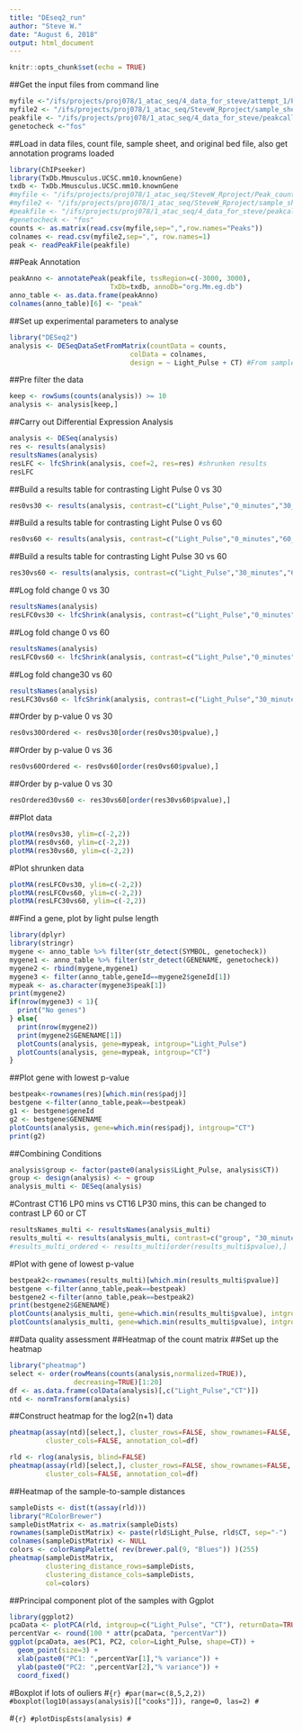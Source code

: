 ```yaml
---
title: "DEseq2_run"
author: "Steve W."
date: "August 6, 2018"
output: html_document
---
```


```r
knitr::opts_chunk$set(echo = TRUE)
```

##Get the input files from command line
```r
myfile <-"/ifs/projects/proj078/1_atac_seq/4_data_for_steve/attempt_1/Peak_counts.csv"
myfile2 <- "/ifs/projects/proj078/1_atac_seq/SteveW_Rproject/sample_sheet.csv"
peakfile <- "/ifs/projects/proj078/1_atac_seq/4_data_for_steve/peakcalling_Jul18/mm_ATACCT16LightPulse30v1v2_R1.macs2_peaks.narrowPeak"
genetocheck <-"fos"
```

##Load in data files, count file, sample sheet, and original bed file, also get annotation programs loaded
```r
library(ChIPseeker)
library(TxDb.Mmusculus.UCSC.mm10.knownGene)
txdb <- TxDb.Mmusculus.UCSC.mm10.knownGene
#myfile <- "/ifs/projects/proj078/1_atac_seq/SteveW_Rproject/Peak_counts.csv"
#myfile2 <- "/ifs/projects/proj078/1_atac_seq/SteveW_Rproject/sample_sheet.csv"
#peakfile <- "/ifs/projects/proj078/1_atac_seq/4_data_for_steve/peakcalling_Jul18/mm_ATACCT8LightPulse30v1v2_R1.macs2_peaks.narrowPeak"
#genetocheck <- "fos"
counts <- as.matrix(read.csv(myfile,sep=",",row.names="Peaks"))
colnames <- read.csv(myfile2,sep=",", row.names=1)
peak <- readPeakFile(peakfile)
```

##Peak Annotation
```r
peakAnno <- annotatePeak(peakfile, tssRegion=c(-3000, 3000),
                         TxDb=txdb, annoDb="org.Mm.eg.db")
anno_table <- as.data.frame(peakAnno)
colnames(anno_table)[6] <- "peak"
```

##Set up experimental parameters to analyse
```r
library("DESeq2")
analysis <- DESeqDataSetFromMatrix(countData = counts,
                              colData = colnames,
                              design = ~ Light_Pulse + CT) #From sample sheet
```

##Pre filter the data
```r
keep <- rowSums(counts(analysis)) >= 10
analysis <- analysis[keep,]
```

##Carry out Differential Expression Analysis
```r
analysis <- DESeq(analysis)
res <- results(analysis)
resultsNames(analysis)
resLFC <- lfcShrink(analysis, coef=2, res=res) #shrunken results
resLFC
```

##Build a results table for contrasting Light Pulse 0 vs 30
```r
res0vs30 <- results(analysis, contrast=c("Light_Pulse","0_minutes","30_minutes"))
```

##Build a results table for contrasting Light Pulse 0 vs 60
```r
res0vs60 <- results(analysis, contrast=c("Light_Pulse","0_minutes","60_minutes"))
```

##Build a results table for contrasting Light Pulse 30 vs 60
```r
res30vs60 <- results(analysis, contrast=c("Light_Pulse","30_minutes","60_minutes"))
```

##Log fold change 0 vs 30
```r
resultsNames(analysis)
resLFC0vs30 <- lfcShrink(analysis, contrast=c("Light_Pulse","0_minutes","30_minutes"))
```

##Log fold change 0 vs 60
```r
resultsNames(analysis)
resLFC0vs60 <- lfcShrink(analysis, contrast=c("Light_Pulse","0_minutes","60_minutes"))
```

##Log fold change30 vs 60
```r
resultsNames(analysis)
resLFC30vs60 <- lfcShrink(analysis, contrast=c("Light_Pulse","30_minutes","60_minutes"))
```

##Order by p-value 0 vs 30
```r
res0vs30Ordered <- res0vs30[order(res0vs30$pvalue),]
```

##Order by p-value 0 vs 36
```r
res0vs60Ordered <- res0vs60[order(res0vs60$pvalue),]
```

##Order by p-value 0 vs 30
```r
resOrdered30vs60 <- res30vs60[order(res30vs60$pvalue),]
```

##Plot data
```r
plotMA(res0vs30, ylim=c(-2,2))
plotMA(res0vs60, ylim=c(-2,2))
plotMA(res30vs60, ylim=c(-2,2))
```

#Plot shrunken data
```r
plotMA(resLFC0vs30, ylim=c(-2,2))
plotMA(resLFC0vs60, ylim=c(-2,2))
plotMA(resLFC30vs60, ylim=c(-2,2))
```

##Find a gene, plot by light pulse length
```r
library(dplyr)
library(stringr)
mygene <- anno_table %>% filter(str_detect(SYMBOL, genetocheck))
mygene1 <- anno_table %>% filter(str_detect(GENENAME, genetocheck))
mygene2 <- rbind(mygene,mygene1)
mygene3 <- filter(anno_table,geneId==mygene2$geneId[1])
mypeak <- as.character(mygene3$peak[1])
print(mygene2)
if(nrow(mygene3) < 1){
  print("No genes")
} else{
  print(nrow(mygene2))
  print(mygene2$GENENAME[1])
  plotCounts(analysis, gene=mypeak, intgroup="Light_Pulse")
  plotCounts(analysis, gene=mypeak, intgroup="CT")
}
```

##Plot gene with lowest p-value
```r
bestpeak<-rownames(res)[which.min(res$padj)]
bestgene <-filter(anno_table,peak==bestpeak)
g1 <- bestgene$geneId
g2 <- bestgene$GENENAME
plotCounts(analysis, gene=which.min(res$padj), intgroup="CT")
print(g2)
```

##Combining Conditions
```r
analysis$group <- factor(paste0(analysis$Light_Pulse, analysis$CT))
group <- design(analysis) <- ~ group
analysis_multi <- DESeq(analysis)
```

#Contrast CT16 LP0 mins vs CT16 LP30 mins, this can be changed to contrast LP 60 or CT
```r
resultsNames_multi <- resultsNames(analysis_multi)
results_multi <- results(analysis_multi, contrast=c("group", "30_minutesCT16", "0_minutesCT16"))
#results_multi_ordered <- results_multi[order(results_multi$pvalue),]
```

#Plot with gene of lowest p-value
```r
bestpeak2<-rownames(results_multi)[which.min(results_multi$pvalue)]
bestgene <-filter(anno_table,peak==bestpeak)
bestgene2 <-filter(anno_table,peak==bestpeak2)
print(bestgene2$GENENAME)
plotCounts(analysis_multi, gene=which.min(results_multi$pvalue), intgroup="Light_Pulse")
plotCounts(analysis_multi, gene=which.min(results_multi$pvalue), intgroup="CT")
```


##Data quality assessment
##Heatmap of the count matrix
##Set up the heatmap
```r
library("pheatmap")
select <- order(rowMeans(counts(analysis,normalized=TRUE)),
                decreasing=TRUE)[1:20]
df <- as.data.frame(colData(analysis)[,c("Light_Pulse","CT")])
ntd <- normTransform(analysis)
```

##Construct heatmap for the log2(n+1) data
```r
pheatmap(assay(ntd)[select,], cluster_rows=FALSE, show_rownames=FALSE,
         cluster_cols=FALSE, annotation_col=df)
```


```r
rld <- rlog(analysis, blind=FALSE)
pheatmap(assay(rld)[select,], cluster_rows=FALSE, show_rownames=FALSE,
         cluster_cols=FALSE, annotation_col=df)
```

##Heatmap of the sample-to-sample distances
```r
sampleDists <- dist(t(assay(rld)))
library("RColorBrewer")
sampleDistMatrix <- as.matrix(sampleDists)
rownames(sampleDistMatrix) <- paste(rld$Light_Pulse, rld$CT, sep="-")
colnames(sampleDistMatrix) <- NULL
colors <- colorRampPalette( rev(brewer.pal(9, "Blues")) )(255)
pheatmap(sampleDistMatrix,
         clustering_distance_rows=sampleDists,
         clustering_distance_cols=sampleDists,
         col=colors)
```


##Principal component plot of the samples with Ggplot
```r
library(ggplot2)
pcaData <- plotPCA(rld, intgroup=c("Light_Pulse", "CT"), returnData=TRUE)
percentVar <- round(100 * attr(pcaData, "percentVar"))
ggplot(pcaData, aes(PC1, PC2, color=Light_Pulse, shape=CT)) +
  geom_point(size=3) +
  xlab(paste0("PC1: ",percentVar[1],"% variance")) +
  ylab(paste0("PC2: ",percentVar[2],"% variance")) + 
  coord_fixed()
```

#Boxplot if lots of ouliers
#```{r}
#par(mar=c(8,5,2,2))
#boxplot(log10(assays(analysis)[["cooks"]]), range=0, las=2)
#```

#```{r}
#plotDispEsts(analysis)
#```

